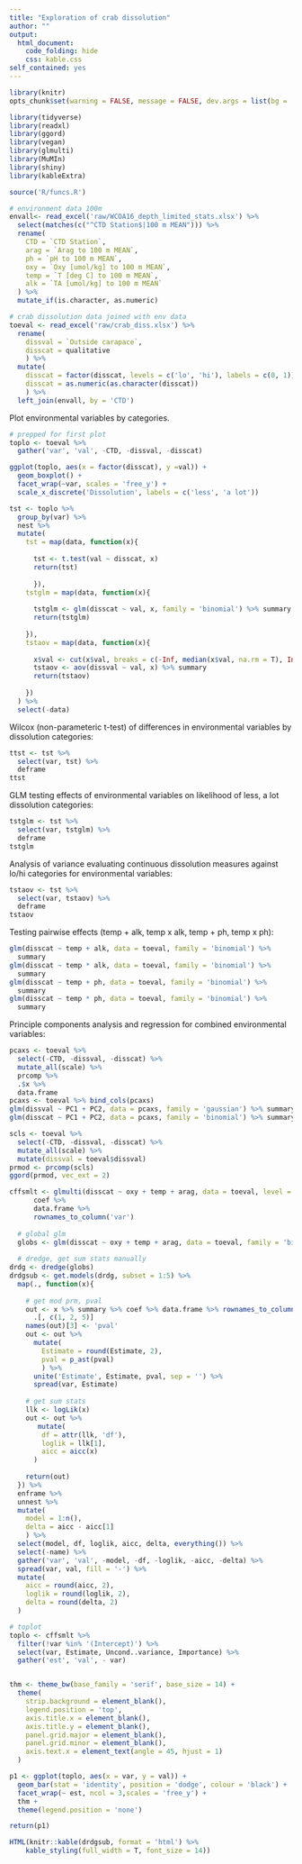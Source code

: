 ```yaml
---
title: "Exploration of crab dissolution"
author: ""
output: 
  html_document:
    code_folding: hide
    css: kable.css
self_contained: yes
---
```


```r
library(knitr)
opts_chunk$set(warning = FALSE, message = FALSE, dev.args = list(bg = 'transparent', family = 'serif'), eval = T)

library(tidyverse)
library(readxl)
library(ggord)
library(vegan)
library(glmulti)
library(MuMIn)
library(shiny)
library(kableExtra)

source('R/funcs.R')

# environment data 100m
envall<- read_excel('raw/WCOA16_depth_limited_stats.xlsx') %>% 
  select(matches(c("^CTD Station$|100 m MEAN"))) %>% 
  rename(
    CTD = `CTD Station`, 
    arag = `Arag to 100 m MEAN`,
    ph = `pH to 100 m MEAN`,
    oxy = `Oxy [umol/kg] to 100 m MEAN`, 
    temp = `T [deg C] to 100 m MEAN`,
    alk = `TA [umol/kg] to 100 m MEAN`
  ) %>% 
  mutate_if(is.character, as.numeric)

# crab dissolution data joined with env data
toeval <- read_excel('raw/crab_diss.xlsx') %>% 
  rename(
    dissval = `Outside carapace`,
    disscat = qualitative
    ) %>% 
  mutate(
    disscat = factor(disscat, levels = c('lo', 'hi'), labels = c(0, 1)),
    disscat = as.numeric(as.character(disscat))
    ) %>% 
  left_join(envall, by = 'CTD') 
```

Plot environmental variables by categories.
```r
# prepped for first plot
toplo <- toeval %>% 
  gather('var', 'val', -CTD, -dissval, -disscat)

ggplot(toplo, aes(x = factor(disscat), y =val)) + 
  geom_boxplot() + 
  facet_wrap(~var, scales = 'free_y') + 
  scale_x_discrete('Dissolution', labels = c('less', 'a lot'))

```

```r
tst <- toplo %>% 
  group_by(var) %>% 
  nest %>% 
  mutate(
    tst = map(data, function(x){
      
      tst <- t.test(val ~ disscat, x)
      return(tst)
      
      }),
    tstglm = map(data, function(x){
      
      tstglm <- glm(disscat ~ val, x, family = 'binomial') %>% summary
      return(tstglm)
      
    }),
    tstaov = map(data, function(x){
      
      x$val <- cut(x$val, breaks = c(-Inf, median(x$val, na.rm = T), Inf), labels = c('lo', 'hi'))
      tstaov <- aov(dissval ~ val, x) %>% summary
      return(tstaov)
      
    })
  ) %>% 
  select(-data)
```

Wilcox (non-parameteric t-test) of differences in environmental variables by dissolution categories:
```r
ttst <- tst %>% 
  select(var, tst) %>% 
  deframe
ttst
```

GLM testing effects of environmental variables on likelihood of less, a lot dissolution categories:
```r
tstglm <- tst %>% 
  select(var, tstglm) %>% 
  deframe
tstglm
```

Analysis of variance evaluating continuous dissolution measures against lo/hi categories for environmental variables:
```r
tstaov <- tst %>%
  select(var, tstaov) %>% 
  deframe
tstaov
```

Testing pairwise effects (temp + alk, temp x alk, temp + ph, temp x ph):
```r
glm(disscat ~ temp + alk, data = toeval, family = 'binomial') %>% 
  summary
glm(disscat ~ temp * alk, data = toeval, family = 'binomial') %>% 
  summary
glm(disscat ~ temp + ph, data = toeval, family = 'binomial') %>% 
  summary
glm(disscat ~ temp * ph, data = toeval, family = 'binomial') %>% 
  summary
```

Principle components analysis and regression for combined environmental variables:
```r
pcaxs <- toeval %>% 
  select(-CTD, -dissval, -disscat) %>% 
  mutate_all(scale) %>% 
  prcomp %>% 
  .$x %>% 
  data.frame
pcaxs <- toeval %>% bind_cols(pcaxs)
glm(dissval ~ PC1 + PC2, data = pcaxs, family = 'gaussian') %>% summary
glm(disscat ~ PC1 + PC2, data = pcaxs, family = 'binomial') %>% summary
```

```r
scls <- toeval %>% 
  select(-CTD, -dissval, -disscat) %>% 
  mutate_all(scale) %>% 
  mutate(dissval = toeval$dissval)
prmod <- prcomp(scls)
ggord(prmod, vec_ext = 2)
```

```r
cffsmlt <- glmulti(disscat ~ oxy + temp + arag, data = toeval, level = 1, method = 'h', crit = 'aicc', plotty = F, report = F, fitfunction = 'glm', family = 'binomial') %>%
      coef %>%
      data.frame %>%
      rownames_to_column('var')
  
  # global glm
  globs <- glm(disscat ~ oxy + temp + arag, data = toeval, family = 'binomial', na.action = na.pass)
  
  # dredge, get sum stats manually
drdg <- dredge(globs)
drdgsub <- get.models(drdg, subset = 1:5) %>%
  map(., function(x){
  
    # get mod prm, pval
    out <- x %>% summary %>% coef %>% data.frame %>% rownames_to_column('var') %>%
      .[, c(1, 2, 5)]
    names(out)[3] <- 'pval'
    out <- out %>%
      mutate(
        Estimate = round(Estimate, 2),
        pval = p_ast(pval)
        ) %>%
      unite('Estimate', Estimate, pval, sep = '') %>%
      spread(var, Estimate)
  
    # get sum stats
    llk <- logLik(x)
    out <- out %>%
       mutate(
        df = attr(llk, 'df'),
        loglik = llk[1],
        aicc = aicc(x)
      )
  
    return(out)
  }) %>%
  enframe %>%
  unnest %>%
  mutate(
    model = 1:n(),
    delta = aicc - aicc[1]
    ) %>%
  select(model, df, loglik, aicc, delta, everything()) %>%
  select(-name) %>%
  gather('var', 'val', -model, -df, -loglik, -aicc, -delta) %>%
  spread(var, val, fill = '-') %>%
  mutate(
    aicc = round(aicc, 2),
    loglik = round(loglik, 2),
    delta = round(delta, 2)
  )
```

```r
# toplot
toplo <- cffsmlt %>% 
  filter(!var %in% '(Intercept)') %>% 
  select(var, Estimate, Uncond..variance, Importance) %>% 
  gather('est', 'val', - var)


thm <- theme_bw(base_family = 'serif', base_size = 14) +
  theme(
    strip.background = element_blank(),
    legend.position = 'top',
    axis.title.x = element_blank(),
    axis.title.y = element_blank(),
    panel.grid.major = element_blank(),
    panel.grid.minor = element_blank(),
    axis.text.x = element_text(angle = 45, hjust = 1)
  )

p1 <- ggplot(toplo, aes(x = var, y = val)) +
  geom_bar(stat = 'identity', position = 'dodge', colour = 'black') +
  facet_wrap(~ est, ncol = 3,scales = 'free_y') +
  thm +
  theme(legend.position = 'none')

return(p1)
```

```r
HTML(knitr::kable(drdgsub, format = 'html') %>% 
    kable_styling(full_width = T, font_size = 14))
```


